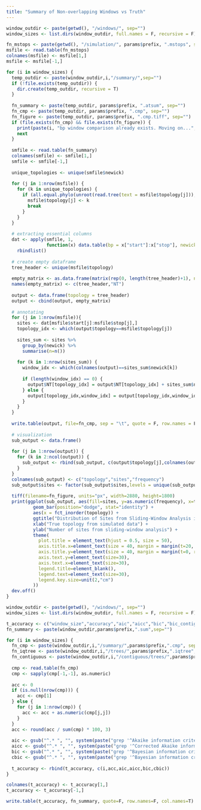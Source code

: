 ```yaml
---
title: "Summary of Non-overlapping Windows vs Truth"
---
```


```r
window_outdir <- paste(getwd(), "/windows/", sep="")
window_sizes <- list.dirs(window_outdir, full.names = F, recursive = F)

fn_mstops <- paste(getwd(), "/simulation/", params$prefix, ".mstops", sep="")
msfile <- read.table(fn_mstops)
colnames(msfile) <- msfile[1,]
msfile <- msfile[-1,]

for (i in window_sizes) {
  temp_outdir <- paste(window_outdir,i,"/summary/",sep="")
  if (!file.exists(temp_outdir)) {
    dir.create(temp_outdir, recursive = T)
  }
  
  fn_summary <- paste(temp_outdir, params$prefix, ".atsum", sep="")
  fn_cmp <- paste(temp_outdir, params$prefix, ".cmp", sep="")
  fn_figure <- paste(temp_outdir, params$prefix, ".cmp.tiff", sep="")
  if (file.exists(fn_cmp) && file.exists(fn_figure)) {
    print(paste(i, "bp window comparison already exists. Moving on...", sep=""))
    next
  }
  
  smfile <- read.table(fn_summary)
  colnames(smfile) <- smfile[1,]
  smfile <- smfile[-1,]
  
  unique_topologies <- unique(smfile$newick)
  
  for (j in 1:nrow(msfile)) {
    for (k in unique_topologies) {
      if (all.equal.phylo(unroot(read.tree(text = msfile$topology[j])), read.tree(text = k))) {
        msfile$topology[j] <- k
        break
      }
    }
  }
  
  # extracting essential columns
  dat <- apply(smfile, 1,
               function(x) data.table(bp = x["start"]:x["stop"], newick = x["newick"], topology = x["topology"])) %>%
    rbindlist()
  
  # create empty dataframe
  tree_header <- unique(msfile$topology)
  
  empty_matrix <- as.data.frame(matrix(rep(0, length(tree_header)+1), nrow=length(tree_header), ncol=length(tree_header)+1))
  names(empty_matrix) <- c(tree_header,"NT")
  
  output <- data.frame(topology = tree_header)
  output <- cbind(output, empty_matrix)
  
  # annotating
  for (j in 1:nrow(msfile)){
    sites <- dat[msfile$start[j]:msfile$stop[j],]
    topology_idx <- which(output$topology==msfile$topology[j])
    
    sites_sum <- sites %>%
      group_by(newick) %>%
      summarise(n=n())
    
    for (k in 1:nrow(sites_sum)) {
      window_idx <- which(colnames(output)==sites_sum$newick[k])
      
      if (length(window_idx) == 0) {
        output$NT[topology_idx] = output$NT[topology_idx] + sites_sum$n[k]
      } else {
        output[topology_idx,window_idx] = output[topology_idx,window_idx] + sites_sum$n[k]
      }
    }
  }
  
  write.table(output, file=fn_cmp, sep = "\t", quote = F, row.names = F)
  
  # visualization
  sub_output <- data.frame()
  
  for (j in 1:nrow(output)) {
    for (k in 2:ncol(output)) {
      sub_output <- rbind(sub_output, c(output$topology[j],colnames(output[k]),output[j,k]))
    }
  }
  colnames(sub_output) <- c("topology","sites","frequency")
  sub_output$sites <- factor(sub_output$sites,levels = unique(sub_output$sites),ordered = T)
  
  tiff(filename=fn_figure, units="px", width=2880, height=1800)
  print(ggplot(sub_output, aes(fill=sites, y=as.numeric(frequency), x=topology)) + 
          geom_bar(position="dodge", stat="identity") +
          aes(x = fct_inorder(topology)) +
          ggtitle("Distribution of Sites from Sliding-Window Analysis in Simulated Dataset") + 
          xlab("True topology from simulated data") +
          ylab("Number of sites from sliding-window analysis") +
          theme(
            plot.title = element_text(hjust = 0.5, size = 50),
            axis.title.x=element_text(size = 40, margin = margin(t=20, r=0, b=0, l=0)),
            axis.title.y=element_text(size = 40, margin = margin(t=0, r=20, b=0, l=0)),
            axis.text.y=element_text(size=30),
            axis.text.x=element_text(size=30),
            legend.title=element_blank(),
            legend.text=element_text(size=30),
            legend.key.size=unit(2,"cm")
          ))
  dev.off()
}
```

```r
window_outdir <- paste(getwd(), "/windows/", sep="")
window_sizes <- list.dirs(window_outdir, full.names = F, recursive = F)

t_accuracy <- c("window_size","accuracy","aic","aicc","bic","bic_contiguous")
fn_summary <- paste(window_outdir,params$prefix,".sum",sep="")

for (i in window_sizes) {
  fn_cmp <- paste(window_outdir,i,"/summary/",params$prefix,".cmp", sep="")
  fn_iqtree <- paste(window_outdir,i,"/trees/",params$prefix,".iqtree", sep="")
  fn_contiguous <- paste(window_outdir,i,"/contiguous/trees/",params$prefix,".iqtree", sep="")
  
  cmp <- read.table(fn_cmp)
  cmp <- sapply(cmp[-1,-1], as.numeric)
  
  acc <- 0
  if (is.null(nrow(cmp))) {
    acc <- cmp[1]
  } else {
    for (j in 1:nrow(cmp)) {
      acc <- acc + as.numeric(cmp[j,j])
    }
  }
  acc <- round(acc / sum(cmp) * 100, 3)
  
  aic <- gsub("^.* ", "", system(paste("grep '^Akaike information criterion'",fn_iqtree), intern = T))
  aicc <- gsub("^.* ", "", system(paste("grep '^Corrected Akaike information criterion'",fn_iqtree), intern = T))
  bic <- gsub("^.* ", "", system(paste("grep '^Bayesian information criterion'",fn_iqtree), intern = T))
  cbic <- gsub("^.* ", "", system(paste("grep '^Bayesian information criterion'",fn_contiguous), intern = T))
  
  t_accuracy <- rbind(t_accuracy, c(i,acc,aic,aicc,bic,cbic))
}

colnames(t_accuracy) <- t_accuracy[1,]
t_accuracy <- t_accuracy[-1,]

write.table(t_accuracy, fn_summary, quote=F, row.names=F, col.names=T)
```